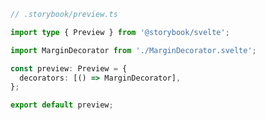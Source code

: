 ```ts
// .storybook/preview.ts

import type { Preview } from '@storybook/svelte';

import MarginDecorator from './MarginDecorator.svelte';

const preview: Preview = {
  decorators: [() => MarginDecorator],
};

export default preview;
```
